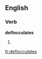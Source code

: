 ==English==

===Verb===
'''deflocculates'''

# {{third-person singular of|[[deflocculate]]}}

[[fr:deflocculates]]